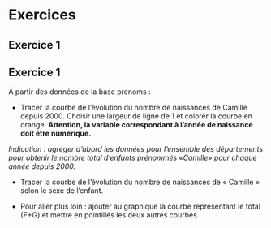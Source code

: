 # Exercices

## Exercice 1
::: {.callout-tip icon=false}
## Exercice 1

À partir des données de la base prenoms :

- Tracer la courbe de l’évolution du nombre de naissances de Camille depuis 2000. Choisir une largeur de ligne de 1 et colorer la courbe en orange. 
**Attention, la variable correspondant à l’année de naissance doit être numérique.**

*Indication : agréger d’abord les données pour l’ensemble des départements pour obtenir le nombre total d’enfants prénommés «Camille» pour chaque année depuis 2000.*

- Tracer la courbe de l'évolution du nombre de naissances de « Camille » selon le sexe de l’enfant.

- Pour aller plus loin : ajouter au graphique la courbe représentant le total (F+G) et mettre en pointillés les deux autres courbes.
:::